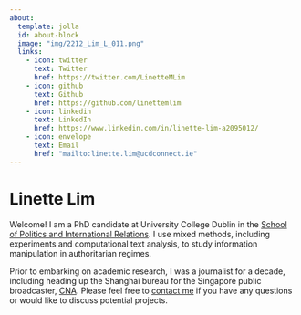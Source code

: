 ---
about:
  template: jolla
  id: about-block
  image: "img/2212_Lim_L_011.png"
  links:
    - icon: twitter
      text: Twitter
      href: https://twitter.com/LinetteMLim
    - icon: github
      text: Github
      href: https://github.com/linettemlim
    - icon: linkedin
      text: LinkedIn
      href: https://www.linkedin.com/in/linette-lim-a2095012/
    - icon: envelope
      text: Email
      href: "mailto:linette.lim@ucdconnect.ie"  
---

::: {#about-block}
:::

# Linette Lim

Welcome! I am a PhD candidate at University College Dublin in the <a href="https://www.ucd.ie/spire/" target="_blank">School of Politics and International Relations</a>. I use mixed methods, including experiments and computational text analysis, to study information manipulation in authoritarian regimes.

Prior to embarking on academic research, I was a journalist for a decade, including heading up the Shanghai bureau for the Singapore public broadcaster, <a href="https://www.channelnewsasia.com/international" target="_blank">CNA</a>. Please feel free to [contact me](mailto:linette.lim@ucdconnect.ie) if you have any questions or would like to discuss potential projects.